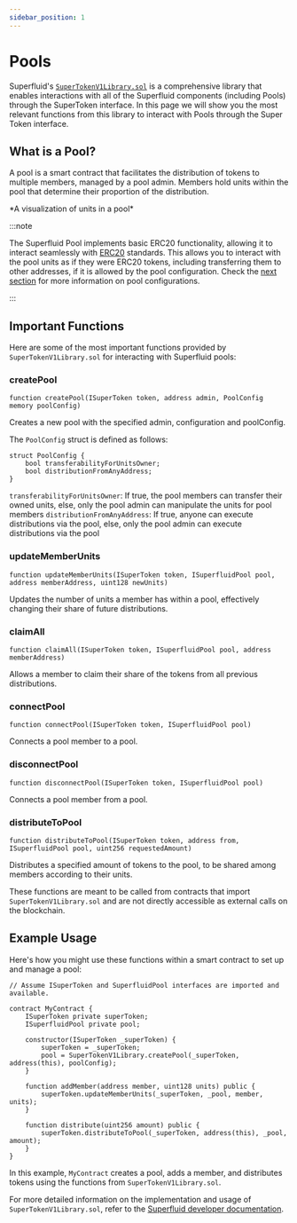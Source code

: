 ```yaml
---
sidebar_position: 1
---
```


# Pools

Superfluid's [`SuperTokenV1Library.sol`](/docs/technical-reference/intro) is a comprehensive library that enables interactions with all of the Superfluid components (including Pools) through the SuperToken interface. In this page we will show you the most relevant functions from this library to interact with Pools through the Super Token interface.

## What is a Pool?

A pool is a smart contract that facilitates the distribution of tokens to multiple members, managed by a pool admin. Members hold units within the pool that determine their proportion of the distribution.

<div style={{ display: 'flex', justifyContent: 'center' }}>
<PoolsVisualization/>
</div>
<div style={{ display: 'flex', justifyContent: 'center' }}>
    <p>*A visualization of units in a pool*</p>
</div>

:::note

The Superfluid Pool implements basic ERC20 functionality, allowing it to interact seamlessly with [ERC20](https://docs.openzeppelin.com/contracts/4.x/erc20) standards.
This allows you to interact with the pool units as if they were ERC20 tokens, including transferring them to other addresses, if it is allowed by the pool configuration.
Check the [next section](#important-functions) for more information on pool configurations.

:::

## Important Functions

Here are some of the most important functions provided by `SuperTokenV1Library.sol` for interacting with Superfluid pools:

### createPool

```solidity
function createPool(ISuperToken token, address admin, PoolConfig memory poolConfig)
```

Creates a new pool with the specified admin, configuration and poolConfig.

The `PoolConfig` struct is defined as follows:

```solidity
struct PoolConfig {
    bool transferabilityForUnitsOwner;
    bool distributionFromAnyAddress;
}
```
`transferabilityForUnitsOwner`: If true, the pool members can transfer their owned units, else, only the pool admin can manipulate the units for pool members
`distributionFromAnyAddress`: If true, anyone can execute distributions via the pool, else, only the pool admin can execute distributions via the pool


### updateMemberUnits

```solidity
function updateMemberUnits(ISuperToken token, ISuperfluidPool pool, address memberAddress, uint128 newUnits)
```

Updates the number of units a member has within a pool, effectively changing their share of future distributions.

### claimAll

```solidity
function claimAll(ISuperToken token, ISuperfluidPool pool, address memberAddress)
```

Allows a member to claim their share of the tokens from all previous distributions.

### connectPool

```solidity
function connectPool(ISuperToken token, ISuperfluidPool pool)
```

Connects a pool member to a pool.

### disconnectPool

```solidity
function disconnectPool(ISuperToken token, ISuperfluidPool pool)
```

Connects a pool member from a pool.

### distributeToPool

```solidity
function distributeToPool(ISuperToken token, address from, ISuperfluidPool pool, uint256 requestedAmount)
```

Distributes a specified amount of tokens to the pool, to be shared among members according to their units.

<Admonition type="note"> These functions are meant to be called from contracts that import `SuperTokenV1Library.sol` and are not directly accessible as external calls on the blockchain. </Admonition>

## Example Usage

Here's how you might use these functions within a smart contract to set up and manage a pool:

```solidity
// Assume ISuperToken and SuperfluidPool interfaces are imported and available.

contract MyContract {
    ISuperToken private superToken;
    ISuperfluidPool private pool;

    constructor(ISuperToken _superToken) {
        superToken = _superToken;
        pool = SuperTokenV1Library.createPool(_superToken, address(this), poolConfig);
    }

    function addMember(address member, uint128 units) public {
        superToken.updateMemberUnits(_superToken, _pool, member, units);
    }

    function distribute(uint256 amount) public {
        superToken.distributeToPool(_superToken, address(this), _pool, amount);
    }
}
```

In this example, `MyContract` creates a pool, adds a member, and distributes tokens using the functions from `SuperTokenV1Library.sol`.

<Admonition type="info"> For more detailed information on the implementation and usage of `SuperTokenV1Library.sol`, refer to the [Superfluid developer documentation](https://docs.superfluid.finance/superfluid/developers/pools). </Admonition> 